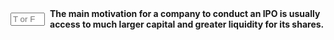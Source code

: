 ::: {.question-block}

<form onsubmit="event.preventDefault(); checkAnswerBox('q40','T')" style="display: flex; align-items: center; gap: 8px;">
<input type="text" id="q40" name="q40" maxlength="1" placeholder="T or F"
         style="width: 55px;" data-correct-answer="T" /> <label for="q40"><strong>The main motivation for a company to conduct an IPO is usually access to much larger capital and greater liquidity for its shares.</strong></label>
</form>

<div id="feedback-q40" class="feedback" data-status="" style="display:none;">
The sentence is TRUE.
</div>
:::
